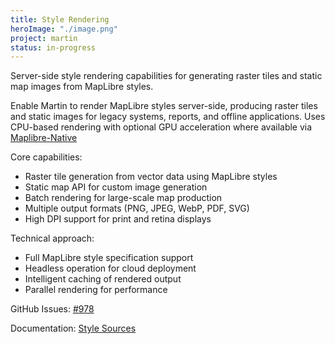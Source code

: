 ```yaml
---
title: Style Rendering
heroImage: "./image.png"
project: martin
status: in-progress
---
```


Server-side style rendering capabilities for generating raster tiles and static map images from MapLibre styles.

Enable Martin to render MapLibre styles server-side, producing raster tiles and static images for legacy systems, reports, and offline applications.
Uses CPU-based rendering with optional GPU acceleration where available via [Maplibre-Native](/projects/native/)

Core capabilities:

- Raster tile generation from vector data using MapLibre styles
- Static map API for custom image generation
- Batch rendering for large-scale map production
- Multiple output formats (PNG, JPEG, WebP, PDF, SVG)
- High DPI support for print and retina displays

Technical approach:

- Full MapLibre style specification support
- Headless operation for cloud deployment
- Intelligent caching of rendered output
- Parallel rendering for performance

GitHub Issues: [#978](https://github.com/maplibre/martin/issues/978)

Documentation: [Style Sources](https://maplibre.org/martin/sources-styles.html)
